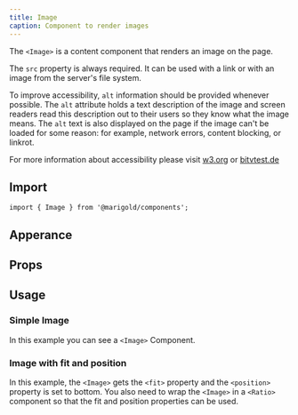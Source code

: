 ```yaml
---
title: Image
caption: Component to render images
---
```


The `<Image>` is a content component that renders an image on the page.

The `src` property is always required. It can be used with a link or with an image from the server's file system.

To improve accessibility, `alt` information should be provided whenever possible.
The `alt` attribute holds a text description of the image and screen readers read this description out to their users so they know what the image means. The `alt` text is also displayed on the page if the image can't be loaded for some reason: for example, network errors, content blocking, or linkrot.

For more information about accessibility please visit [w3.org](https://www.w3.org/WAI/tutorials/images/tips/) or [bitvtest.de](https://ergebnis.bitvtest.de/pruefschritt/bitv-20-web/9-1-1-1b-alternativtexte-fuer-grafiken-und-objekte)

## Import

```tsx
import { Image } from '@marigold/components';
```

## Apperance

<AppearanceTable component={title} />

## Props

<PropsTable componentFile="Image.tsx" />

## Usage

### Simple Image

In this example you can see a `<Image>` Component.

<ComponentDemo file="./image.demo.tsx" />

### Image with fit and position

In this example, the `<Image>` gets the `<fit>` property and the `<position>` property is set to bottom. You also need to wrap the `<Image>` in a `<Ratio>` component so that the fit and position properties can be used.

<ComponentDemo file="./image-fit-position.demo.tsx" />
